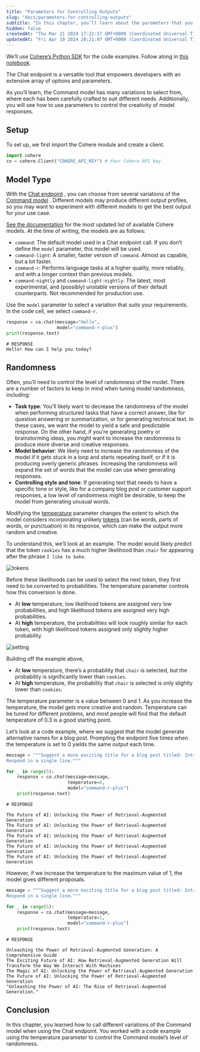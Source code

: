 ```yaml
---
title: "Parameters for Controlling Outputs"
slug: "docs/parameters-for-controlling-outputs"
subtitle: "In this chapter, you’ll learn about the parameters that you can leverage to ​​control the Chat endpoint's outputs."
hidden: false
createdAt: "Thu Mar 21 2024 17:22:17 GMT+0000 (Coordinated Universal Time)"
updatedAt: "Fri Apr 19 2024 20:21:07 GMT+0000 (Coordinated Universal Time)"
---
```

We’ll use [Cohere’s Python SDK](/reference/about?ref=txt.cohere.com#python)  for the code examples. Follow along in [this notebook](https://github.com/cohere-ai/notebooks/blob/main/notebooks/llmu/Parameters_for_Controlling_Outputs.ipynb). 

The Chat endpoint is a versatile tool that empowers developers with an extensive array of options and parameters.

As you’ll learn, the Command model has many variations to select from, where each has been carefully crafted to suit different needs. Additionally, you will see how to use parameters to control the creativity of model responses.

## Setup

To set up, we first import the Cohere module and create a client.

```python PYTHON
import cohere
co = cohere.Client("COHERE_API_KEY") # Your Cohere API key
```

## Model Type

With the [Chat endpoint](/reference/chat) , you can choose from several variations of the [Command model](https://cohere.com/models/command) . Different models may produce different output profiles, so you may want to experiment with different models to get the best output for your use case. 

[See the documentation](/docs/models#command)  for the most updated list of available Cohere models. At the time of writing, the models are as follows:

- `command`: The default model used in a Chat endpoint call. If you don’t define the `model` parameter, this model will be used.
- `command-light`: A smaller, faster version of `command`. Almost as capable, but a lot faster.
- `command-r`: Performs language tasks at a higher quality, more reliably, and with a longer context than previous models.
- `command-nightly` and `command-light-nightly`: The latest, most experimental, and (possibly) unstable versions of their default counterparts. Not recommended for production use.

Use the `model` parameter to select a variation that suits your requirements. In the code cell, we select `command-r`.

```python PYTHON
response = co.chat(message="Hello",
                   model="command-r-plus")
print(response.text)
```

```
# RESPONSE 
Hello! How can I help you today?
```

## Randomness

Often, you’ll need to control the level of randomness of the model. There are a number of factors to keep in mind when tuning model randomness, including:

- **Task type**: You’ll likely want to decrease the randomness of the model when performing structured tasks that have a correct answer, like for question answering or summarization, or for generating technical text. In these cases, we want the model to yield a safe and predictable response. On the other hand, if you’re generating poetry or brainstorming ideas, you might want to increase the randomness to produce more diverse and creative responses.
- **Model behavior**: We likely need to increase the randomness of the model if it gets stuck in a loop and starts repeating itself, or if it is producing overly generic phrases. Increasing the randomness will expand the set of words that the model can use when generating responses.
- **Controlling style and tone**: If generating text that needs to have a specific tone or style, like for a company blog post or customer support responses, a low level of randomness might be desirable, to keep the model from generating unusual words.

Modifying the [temperature](/docs/temperature) parameter changes the extent to which the model considers incorporating unlikely [tokens](/docs/tokens) (can be words, parts of words, or punctuation) in its response, which can make the output more random and creative.   

To understand this, we’ll look at an example. The model would likely predict that the token `cookies` has a much higher likelihood than `chair` for appearing after the phrase `I like to bake`.

<img src='../../../assets/images/250e7f5-Likelihood_Visual_1.png' alt='tokens' />

Before these likelihoods can be used to select the next token, they first need to be converted to probabilities. The temperature parameter controls how this conversion is done.

- At **low** temperature, low likelihood tokens are assigned very low probabilities, and high likelihood tokens are assigned very high probabilities.
- At **high** temperature, the probabilities will look roughly similar for each token, with high likelihood tokens assigned only slightly higher probability.

<img src='../../../assets/images/775d949-Temperature_Visual_1.png' alt='setting' />

Building off the example above,

- At **low** temperature, there’s a probability that `chair` is selected, but the probability is significantly lower than `cookies`.
- At **high** temperature, the probability that `chair` is selected is only slightly lower than `cookies`. 

The temperature parameter is a value between 0 and 1. As you increase the temperature, the model gets more creative and random. Temperature can be tuned for different problems, and most people will find that the default temperature of 0.3 is a good starting point.

Let’s look at a code example, where we suggest that the model generate alternative names for a blog post. Prompting the endpoint five times when the temperature is set to 0 yields the same output each time.

```python PYTHON
message = """Suggest a more exciting title for a blog post titled: Intro to Retrieval-Augmented Generation. \
Respond in a single line."""

for _ in range(5):
    response = co.chat(message=message,
                       temperature=0,
                       model="command-r-plus")
    print(response.text)
```

```
# RESPONSE

The Future of AI: Unlocking the Power of Retrieval-Augmented Generation
The Future of AI: Unlocking the Power of Retrieval-Augmented Generation
The Future of AI: Unlocking the Power of Retrieval-Augmented Generation
The Future of AI: Unlocking the Power of Retrieval-Augmented Generation
The Future of AI: Unlocking the Power of Retrieval-Augmented Generation
```

However, if we increase the temperature to the maximum value of 1, the model gives different proposals.

```python PYTHON
message = """Suggest a more exciting title for a blog post titled: Intro to Retrieval-Augmented Generation. \
Respond in a single line."""

for _ in range(5):
    response = co.chat(message=message,
                       temperature=1,
                       model="command-r-plus")
    print(response.text)
```

```
# RESPONSE

Unleashing the Power of Retrieval-Augmented Generation: A Comprehensive Guide
The Exciting Future of AI: How Retrieval-Augmented Generation Will Transform the Way We Interact With Machines
The Magic of AI: Unlocking the Power of Retrieval-Augmented Generation
The Future of AI: Unlocking the Power of Retrieval-Augmented Generation
"Unleashing the Power of AI: The Rise of Retrieval-Augmented Generation."
```

## Conclusion

In this chapter, you learned how to call different variations of the Command model when using the Chat endpoint. You worked with a code example using the temperature parameter to control the Command model’s level of randomness.
